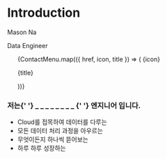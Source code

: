 # Introduction

<section className='mb-10'>
  <div className='flex flex-col gap-2 font-extrabold mb-8'>
    <p className='text-5xl'>Mason Na</p>
    <p className='text-4xl'>Data Engineer</p>
  </div>

  <div className='flex flex-col sm:flex-row items-center gap-8 mb-8'>
    <div className='flex flex-col gap-4'>
      <ul className='flex flex-wrap gap-4'>
        {ContactMenu.map(({ href, icon, title }) => (
          <Link
            className='flex items-center gap-2 font-medium hover:text-point'
            href={href}
            key={href}
            target='_blank'
            rel='noopener noreferrer'
            aria-label={title}
          >
            {icon}
            <p className='text-base'>{title}</p>
          </Link>
        ))}
      </ul>
    </div>
  </div>

  <h3 className='flex items-center gap-1 text-2xl font-bold mb-2'>
    저는{' '}
    <span className='h-7 inline-flex items-center rounded-md bg-blue-50 dark:bg-yellow-50 px-2 py-1 text-xs font-medium text-point dark:text-darkPoint ring-1 ring-inset ring-blue-700/10 dark:ring-yellow-700/10'>
      _ _ _ _ _ _ _ _
    </span>{' '}
    엔지니어 입니다.
  </h3>

  <ul>
    <li className='flex items-center gap-2 mb-2 font-medium'>
      <div className='w-1 h-1 bg-point dark:bg-darkPoint rounded-full' />
      Cloud를 접목하여 데이터를 다루는
    </li>
    <li className='flex items-center gap-2 mb-2 font-medium'>
      <div className='w-1 h-1 bg-point dark:bg-darkPoint rounded-full' />
      모든 데이터 처리 과정을 아우르는
    </li>
    <li className='flex items-center gap-2 mb-2 font-medium'>
      <div className='w-1 h-1 bg-point dark:bg-darkPoint rounded-full' />
      무엇이든지 하나씩 뜯어보는
    </li>
    <li className='flex items-center gap-2 mb-2 font-medium'>
      <div className='w-1 h-1 bg-point dark:bg-darkPoint rounded-full' />
      하루 하루 성장하는
    </li>
  </ul>
</section>